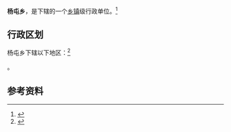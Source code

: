 {{中国乡级行政区|41/17/22/205/000}}

'''杨屯乡'''，是{{PRC admin/fullname|41/17/22/205/000|3}}下辖的一个[[乡镇|乡镇]]级行政单位。<ref>{{PRC admin/ref sgc|{{PRC admin/parent|41/17/22/205/000}}}}</ref>

== 行政区划 ==

杨屯乡下辖以下地区：<ref>{{PRC admin/ref sgc|41/17/22/205/000}}</ref>

{{PRC admin/children|41/17/22/205/000}}。

== 参考资料 ==

{{reflist}}

{{行政区划小作品}}
{{PRC admin/navcat|41/17/22/205/000}}